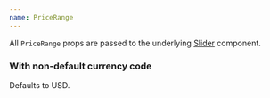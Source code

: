 ```yaml
---
name: PriceRange
---
```


All `PriceRange` props are passed to the underlying [Slider](#/docs-slider)
component.

<Playground>
	<Box p={2}>
		<PriceRange
			min={1}
			max={100}
			step={1}
			defaultValue={[1, 100]}
			disabled={false}
		/>
	</Box>
</Playground>

### With non-default currency code

Defaults to USD.

<Playground>
	<Box p={2}>
		<PriceRange
			min={10}
			max={100}
			step={10}
			defaultValue={[10, 100]}
			disabled={false}
			currency="EUR"
		/>
	</Box>
</Playground>
